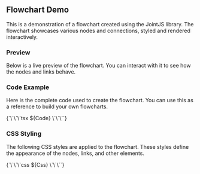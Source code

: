 
<Meta of={Stories} />

## Flowchart Demo

This is a demonstration of a flowchart created using the JointJS library. The flowchart showcases various nodes and connections, styled and rendered interactively.

### Preview
Below is a live preview of the flowchart. You can interact with it to see how the nodes and links behave.

<Canvas of={Stories.Default} />

### Code Example
Here is the complete code used to create the flowchart. You can use this as a reference to build your own flowcharts.

<Markdown>
{`\`\`\`tsx
${Code}
\`\`\``}
</Markdown>

### CSS Styling
The following CSS styles are applied to the flowchart. These styles define the appearance of the nodes, links, and other elements.

<Markdown>
{`\`\`\`css
${Css}
\`\`\``}
</Markdown>






